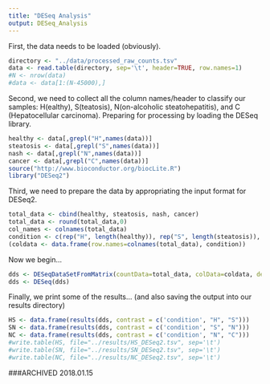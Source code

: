 ```yaml
---
title: "DESeq Analysis"
output: DESeq_Analysis
---
```


First, the data needs to be loaded (obviously).

```r
directory <- "../data/processed_raw_counts.tsv"
data <- read.table(directory, sep='\t', header=TRUE, row.names=1)
#N <- nrow(data)
#data <- data[1:(N-45000),]
```

Second, we need to collect all the column names/header to classify our samples: H(ealthy), S(teatosis), N(on-alcoholic steatohepatitis), and C (Hepatocellular carcinoma). Preparing for processing by loading the DESeq library.

```r
healthy <- data[,grepl("H",names(data))]
steatosis <- data[,grepl("S",names(data))]
nash <- data[,grepl("N",names(data))]
cancer <- data[,grepl("C",names(data))]
source("http://www.bioconductor.org/biocLite.R")
library("DESeq2")
```

Third, we need to prepare the data by appropriating the input format for DESeq2.

```r
total_data <- cbind(healthy, steatosis, nash, cancer)
total_data <- round(total_data,0)
col_names <- colnames(total_data)
condition <- c(rep("H", length(healthy)), rep("S", length(steatosis)), rep("N", length(nash)), rep("C", length(cancer)))
(coldata <- data.frame(row.names=colnames(total_data), condition))
```

Now we begin...

```r
dds <- DESeqDataSetFromMatrix(countData=total_data, colData=coldata, design=~condition)
dds <- DESeq(dds)
```

Finally, we print some of the results... (and also saving the output into our results directory)
```r
HS <- data.frame(results(dds, contrast = c('condition', "H", "S")))
SN <- data.frame(results(dds, contrast = c('condition', "S", "N")))
NC <- data.frame(results(dds, contrast = c('condition', "N", "C")))
#write.table(HS, file="../results/HS_DESeq2.tsv", sep='\t')
#write.table(SN, file="../results/SN_DESeq2.tsv", sep='\t')
#write.table(NC, file="../results/NC_DESeq2.tsv", sep='\t')
```

###ARCHIVED 2018.01.15
